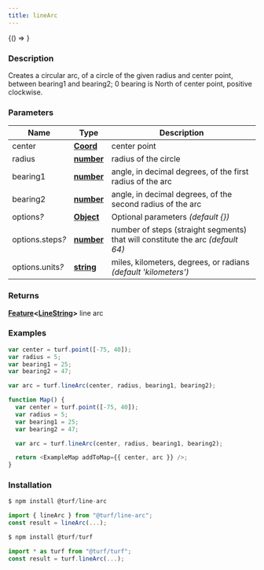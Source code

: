 ```yaml
---
title: lineArc
---
```



<!-- Expose turf as global var for experimenting in the browser console -->

<BrowserOnly>{() => <WindowTurfGlobal turf={turf} />}</BrowserOnly>

### Description

Creates a circular arc, of a circle of the given radius and center point, between bearing1 and bearing2;
0 bearing is North of center point, positive clockwise.

### Parameters

| Name                  | Type                                                                                            | Description                                                                     |
| --------------------- | ----------------------------------------------------------------------------------------------- | ------------------------------------------------------------------------------- |
| center                | **[Coord](https://tools.ietf.org/html/rfc7946#section-3.1.1)**                                  | center point                                                                    |
| radius                | **[number](https://developer.mozilla.org/docs/Web/JavaScript/Reference/Global_Objects/Number)** | radius of the circle                                                            |
| bearing1              | **[number](https://developer.mozilla.org/docs/Web/JavaScript/Reference/Global_Objects/Number)** | angle, in decimal degrees, of the first radius of the arc                       |
| bearing2              | **[number](https://developer.mozilla.org/docs/Web/JavaScript/Reference/Global_Objects/Number)** | angle, in decimal degrees, of the second radius of the arc                      |
| options<i>?</i>       | **[Object](https://developer.mozilla.org/docs/Web/JavaScript/Reference/Global_Objects/Object)** | Optional parameters _(default \{\})_                                            |
| options.steps<i>?</i> | **[number](https://developer.mozilla.org/docs/Web/JavaScript/Reference/Global_Objects/Number)** | number of steps (straight segments) that will constitute the arc _(default 64)_ |
| options.units<i>?</i> | **[string](https://developer.mozilla.org/docs/Web/JavaScript/Reference/Global_Objects/String)** | miles, kilometers, degrees, or radians _(default 'kilometers')_                 |

### Returns

**[Feature](https://tools.ietf.org/html/rfc7946#section-3.2)\<[LineString](https://tools.ietf.org/html/rfc7946#section-3.1.4)\>** line arc

### Examples

```javascript
var center = turf.point([-75, 40]);
var radius = 5;
var bearing1 = 25;
var bearing2 = 47;

var arc = turf.lineArc(center, radius, bearing1, bearing2);
```

```javascript live
function Map() {
  var center = turf.point([-75, 40]);
  var radius = 5;
  var bearing1 = 25;
  var bearing2 = 47;

  var arc = turf.lineArc(center, radius, bearing1, bearing2);

  return <ExampleMap addToMap={{ center, arc }} />;
}
```

### Installation

```javascript
$ npm install @turf/line-arc

import { lineArc } from "@turf/line-arc";
const result = lineArc(...);
```

```javascript
$ npm install @turf/turf

import * as turf from "@turf/turf";
const result = turf.lineArc(...);
```
